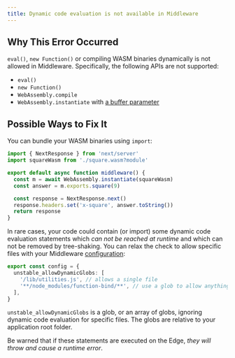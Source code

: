 ```yaml
---
title: Dynamic code evaluation is not available in Middleware
---
```


## Why This Error Occurred

`eval()`, `new Function()` or compiling WASM binaries dynamically is not allowed in Middleware.
Specifically, the following APIs are not supported:

- `eval()`
- `new Function()`
- `WebAssembly.compile`
- `WebAssembly.instantiate` with [a buffer parameter](https://developer.mozilla.org/docs/Web/JavaScript/Reference/Global_Objects/WebAssembly/instantiate#primary_overload_%E2%80%94_taking_wasm_binary_code)

## Possible Ways to Fix It

You can bundle your WASM binaries using `import`:

```ts filename="middleware.ts"
import { NextResponse } from 'next/server'
import squareWasm from './square.wasm?module'

export default async function middleware() {
  const m = await WebAssembly.instantiate(squareWasm)
  const answer = m.exports.square(9)

  const response = NextResponse.next()
  response.headers.set('x-square', answer.toString())
  return response
}
```

In rare cases, your code could contain (or import) some dynamic code evaluation statements which _can not be reached at runtime_ and which can not be removed by tree-shaking.
You can relax the check to allow specific files with your Middleware [configuration](/docs/pages/api-reference/edge#unsupported-apis):

```ts filename="pages/api/example.ts"
export const config = {
  unstable_allowDynamicGlobs: [
    '/lib/utilities.js', // allows a single file
    '**/node_modules/function-bind/**', // use a glob to allow anything in the function-bind 3rd party module
  ],
}
```

`unstable_allowDynamicGlobs` is a glob, or an array of globs, ignoring dynamic code evaluation for specific files. The globs are relative to your application root folder.

Be warned that if these statements are executed on the Edge, _they will throw and cause a runtime error_.
